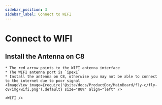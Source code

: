 ```yaml
---
sidebar_position: 3
sidebar_label: Connect to WIFI
---
```



# Connect to WIFI


## Install the Antenna on C8

    * The red arrow points to the WIFI antenna interface
    * The WIFI antenna port is `ipex1`
    * Install the antenna on C8, otherwise you may not be able to connect to the internet due to poor signal
    <ImageView image={require('@site/docs/ProductDoc/MainBoard/fly-c/fly-c8/img/wifi.png').default} size="80%" align="left" />  

    <WIFI />